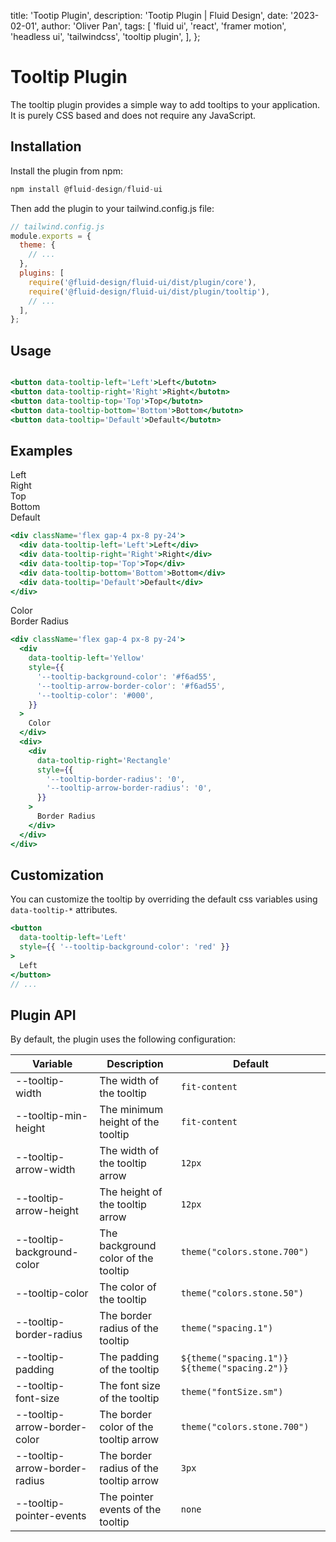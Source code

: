 
  title: 'Tootip Plugin',
  description: 'Tootip Plugin | Fluid Design',
  date: '2023-02-01',
  author: 'Oliver Pan',
  tags: [
    'fluid ui',
    'react',
    'framer motion',
    'headless ui',
    'tailwindcss',
    'tooltip plugin',
  ],
};


# Tooltip Plugin

The tooltip plugin provides a simple way to add tooltips to your application.
It is purely CSS based and does not require any JavaScript.

## Installation

Install the plugin from npm:

```js
npm install @fluid-design/fluid-ui
```

Then add the plugin to your tailwind.config.js file:

```js tailwind.config.js
// tailwind.config.js
module.exports = {
  theme: {
    // ...
  },
  plugins: [
    require('@fluid-design/fluid-ui/dist/plugin/core'),
    require('@fluid-design/fluid-ui/dist/plugin/tooltip'),
    // ...
  ],
};
```

## Usage

```jsx

<button data-tooltip-left='Left'>Left</butotn>
<button data-tooltip-right='Right'>Right</butotn>
<button data-tooltip-top='Top'>Top</butotn>
<button data-tooltip-bottom='Bottom'>Bottom</butotn>
<button data-tooltip='Default'>Default</butotn>

```

## Examples

<CodeFrame title='Basic Tooltip'>
  <div className='flex gap-4 px-8 py-24'>
    <div className='text-gray-700 dark:text-gray-200' data-tooltip-left='Left'>
      Left
    </div>
    <div
      className='text-gray-700 dark:text-gray-200'
      data-tooltip-right='Right'
    >
      Right
    </div>
    <div className='text-gray-700 dark:text-gray-200' data-tooltip-top='Top'>
      Top
    </div>
    <div
      className='text-gray-700 dark:text-gray-200'
      data-tooltip-bottom='Bottom'
    >
      Bottom
    </div>
    <div className='text-gray-700 dark:text-gray-200' data-tooltip='Default'>
      Default
    </div>
  </div>
</CodeFrame>

```jsx
<div className='flex gap-4 px-8 py-24'>
  <div data-tooltip-left='Left'>Left</div>
  <div data-tooltip-right='Right'>Right</div>
  <div data-tooltip-top='Top'>Top</div>
  <div data-tooltip-bottom='Bottom'>Bottom</div>
  <div data-tooltip='Default'>Default</div>
</div>
```

<CodeFrame title='Custom Tooltip'>
  <div className='flex gap-4 px-8 py-24'>
    <div
      data-tooltip-left='Yellow'
      style={{
        '--tooltip-background-color': '#f6ad55',
        '--tooltip-arrow-border-color': '#f6ad55',
        '--tooltip-color': '#000',
      }}
    >
      Color
    </div>
    <div>
      <div
        data-tooltip-right='Rectangle'
        style={{
          '--tooltip-border-radius': '0',
          '--tooltip-arrow-border-radius': '0',
        }}
      >
        Border Radius
      </div>
    </div>
  </div>
</CodeFrame>

```jsx
<div className='flex gap-4 px-8 py-24'>
  <div
    data-tooltip-left='Yellow'
    style={{
      '--tooltip-background-color': '#f6ad55',
      '--tooltip-arrow-border-color': '#f6ad55',
      '--tooltip-color': '#000',
    }}
  >
    Color
  </div>
  <div>
    <div
      data-tooltip-right='Rectangle'
      style={{
        '--tooltip-border-radius': '0',
        '--tooltip-arrow-border-radius': '0',
      }}
    >
      Border Radius
    </div>
  </div>
</div>
```

## Customization

You can customize the tooltip by overriding the default css variables using `data-tooltip-*` attributes.

```jsx
<button
  data-tooltip-left='Left'
  style={{ '--tooltip-background-color': 'red' }}
>
  Left
</button>
// ...
```

## Plugin API

By default, the plugin uses the following configuration:

| Variable                      | Description                            | Default                                       |
| ----------------------------- | -------------------------------------- | --------------------------------------------- |
| --tooltip-width               | The width of the tooltip               | `fit-content`                                 |
| --tooltip-min-height          | The minimum height of the tooltip      | `fit-content`                                 |
| --tooltip-arrow-width         | The width of the tooltip arrow         | `12px`                                        |
| --tooltip-arrow-height        | The height of the tooltip arrow        | `12px`                                        |
| --tooltip-background-color    | The background color of the tooltip    | `theme("colors.stone.700")`                   |
| --tooltip-color               | The color of the tooltip               | `theme("colors.stone.50")`                    |
| --tooltip-border-radius       | The border radius of the tooltip       | `theme("spacing.1")`                          |
| --tooltip-padding             | The padding of the tooltip             | `${theme("spacing.1")} ${theme("spacing.2")}` |
| --tooltip-font-size           | The font size of the tooltip           | `theme("fontSize.sm")`                        |
| --tooltip-arrow-border-color  | The border color of the tooltip arrow  | `theme("colors.stone.700")`                   |
| --tooltip-arrow-border-radius | The border radius of the tooltip arrow | `3px`                                         |
| --tooltip-pointer-events      | The pointer events of the tooltip      | `none`                                        |

